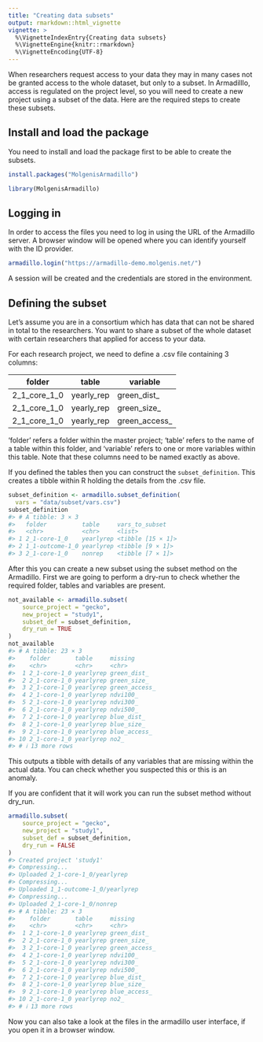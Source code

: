 ```yaml
---
title: "Creating data subsets"
output: rmarkdown::html_vignette
vignette: >
  %\VignetteIndexEntry{Creating data subsets}
  %\VignetteEngine{knitr::rmarkdown}
  %\VignetteEncoding{UTF-8}
---
```




When researchers request access to your data they may in many cases not be granted access to the whole dataset, but only to a subset. In Armadilllo, access is regulated on the project level, so you will need to create a new project using a subset of the data. Here are the required steps to create these subsets.

## Install and load the package
You need to install and load the package first to be able to create the subsets.


```r
install.packages("MolgenisArmadillo")
```


```r
library(MolgenisArmadillo)
```

## Logging in
In order to access the files you need to log in using the URL of the Armadillo server. A browser window will be opened where you can identify yourself with the ID provider.


```r
armadillo.login("https://armadillo-demo.molgenis.net/")
```

A session will be created and the credentials are stored in the environment.

## Defining the subset
Let's assume you are in a consortium which has data that can not be shared in total to the researchers. You want to share a subset of the whole dataset with certain researchers that applied for access to your data.

For each research project, we need to define a .csv file containing 3 columns:

| folder       | table       | variable      |
| ------------ | ----------- | ------------- |
| 2_1_core_1_0 | yearly_rep  | green_dist_   |
| 2_1_core_1_0 | yearly_rep  | green_size_   |
| 2_1_core_1_0 | yearly_rep  | green_access_ |

'folder' refers a folder within the master project; 'table' refers to the name of a table within this folder, and 'variable' refers to one or more variables within this table. Note that these columns need to be named exactly as above.

If you defined the tables then you can construct the `subset_definition`. This creates a tibble within R holding the details from the .csv file.


```r
subset_definition <- armadillo.subset_definition(
  vars = "data/subset/vars.csv")
subset_definition
#> # A tibble: 3 × 3
#>   folder          table     vars_to_subset   
#>   <chr>           <chr>     <list>           
#> 1 2_1-core-1_0    yearlyrep <tibble [15 × 1]>
#> 2 1_1-outcome-1_0 yearlyrep <tibble [9 × 1]> 
#> 3 2_1-core-1_0    nonrep    <tibble [7 × 1]>
```

After this you can create a new subset using the subset method on the Armadillo. First we are going to perform a dry-run to check whether the required folder, tables and variables are present.


```r
not_available <- armadillo.subset(
	source_project = "gecko",
	new_project = "study1",
	subset_def = subset_definition,
	dry_run = TRUE
)
not_available
#> # A tibble: 23 × 3
#>    folder       table     missing      
#>    <chr>        <chr>     <chr>        
#>  1 2_1-core-1_0 yearlyrep green_dist_  
#>  2 2_1-core-1_0 yearlyrep green_size_  
#>  3 2_1-core-1_0 yearlyrep green_access_
#>  4 2_1-core-1_0 yearlyrep ndvi100_     
#>  5 2_1-core-1_0 yearlyrep ndvi300_     
#>  6 2_1-core-1_0 yearlyrep ndvi500_     
#>  7 2_1-core-1_0 yearlyrep blue_dist_   
#>  8 2_1-core-1_0 yearlyrep blue_size_   
#>  9 2_1-core-1_0 yearlyrep blue_access_ 
#> 10 2_1-core-1_0 yearlyrep no2_         
#> # ℹ 13 more rows
```

This outputs a tibble with details of any variables that are missing within the actual data. You can check whether you suspected this or this is an anomaly.

If you are confident that it will work you can run the subset method without dry_run.


```r
armadillo.subset(
	source_project = "gecko",
	new_project = "study1",
	subset_def = subset_definition, 
	dry_run = FALSE
)
#> Created project 'study1'
#> Compressing...
#> Uploaded 2_1-core-1_0/yearlyrep
#> Compressing...
#> Uploaded 1_1-outcome-1_0/yearlyrep
#> Compressing...
#> Uploaded 2_1-core-1_0/nonrep
#> # A tibble: 23 × 3
#>    folder       table     missing      
#>    <chr>        <chr>     <chr>        
#>  1 2_1-core-1_0 yearlyrep green_dist_  
#>  2 2_1-core-1_0 yearlyrep green_size_  
#>  3 2_1-core-1_0 yearlyrep green_access_
#>  4 2_1-core-1_0 yearlyrep ndvi100_     
#>  5 2_1-core-1_0 yearlyrep ndvi300_     
#>  6 2_1-core-1_0 yearlyrep ndvi500_     
#>  7 2_1-core-1_0 yearlyrep blue_dist_   
#>  8 2_1-core-1_0 yearlyrep blue_size_   
#>  9 2_1-core-1_0 yearlyrep blue_access_ 
#> 10 2_1-core-1_0 yearlyrep no2_         
#> # ℹ 13 more rows
```

Now you can also take a look at the files in the armadillo user interface, if you open it in a browser window.
